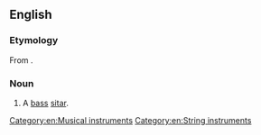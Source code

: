 ==English==
{{wikipedia|Surbahar}}

===Etymology===
From {{etyl|hi|en}}.

===Noun===
{{en-noun}}

# A [[bass]] [[sitar]].

[[Category:en:Musical instruments]]
[[Category:en:String instruments]]